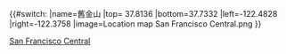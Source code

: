 {{#switch:{{{1}}}
|name=舊金山
|top= 37.8136
|bottom=37.7332
|left=-122.4828
|right=-122.3758
|image=Location map San Francisco Central.png
}}<noinclude>{{Location map/Info|San Francisco Central}}
{{Documentation}}

[[Category:美國地理位置圖模板|San Francisco Central]]

</noinclude>